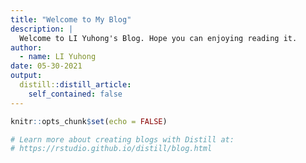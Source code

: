 ```yaml
---
title: "Welcome to My Blog"
description: |
  Welcome to LI Yuhong's Blog. Hope you can enjoying reading it.
author:
  - name: LI Yuhong
date: 05-30-2021
output:
  distill::distill_article:
    self_contained: false
---
```


```r
knitr::opts_chunk$set(echo = FALSE)

# Learn more about creating blogs with Distill at:
# https://rstudio.github.io/distill/blog.html

```



